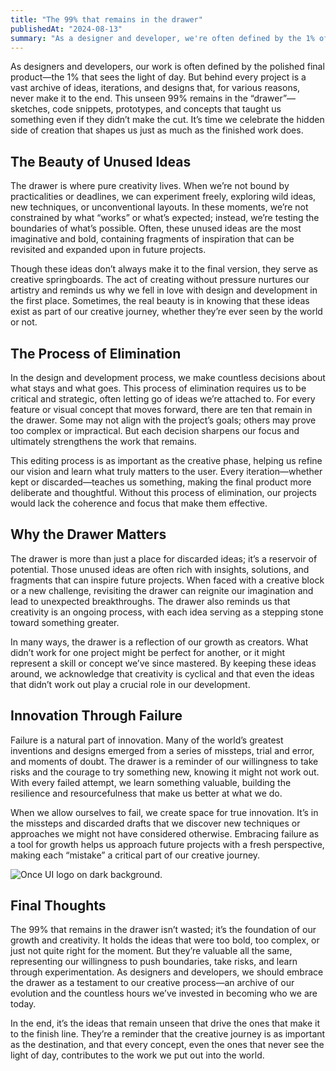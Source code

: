 ```yaml
---
title: "The 99% that remains in the drawer"
publishedAt: "2024-08-13"
summary: "As a designer and developer, we're often defined by the 1% of our work that makes it into the final product."
---
```


As designers and developers, our work is often defined by the polished final product—the 1% that sees the light of day. But behind every project is a vast archive of ideas, iterations, and designs that, for various reasons, never make it to the end. This unseen 99% remains in the “drawer”—sketches, code snippets, prototypes, and concepts that taught us something even if they didn’t make the cut. It’s time we celebrate the hidden side of creation that shapes us just as much as the finished work does.

## The Beauty of Unused Ideas

The drawer is where pure creativity lives. When we’re not bound by practicalities or deadlines, we can experiment freely, exploring wild ideas, new techniques, or unconventional layouts. In these moments, we’re not constrained by what “works” or what’s expected; instead, we’re testing the boundaries of what’s possible. Often, these unused ideas are the most imaginative and bold, containing fragments of inspiration that can be revisited and expanded upon in future projects.

Though these ideas don’t always make it to the final version, they serve as creative springboards. The act of creating without pressure nurtures our artistry and reminds us why we fell in love with design and development in the first place. Sometimes, the real beauty is in knowing that these ideas exist as part of our creative journey, whether they’re ever seen by the world or not.

## The Process of Elimination

In the design and development process, we make countless decisions about what stays and what goes. This process of elimination requires us to be critical and strategic, often letting go of ideas we’re attached to. For every feature or visual concept that moves forward, there are ten that remain in the drawer. Some may not align with the project’s goals; others may prove too complex or impractical. But each decision sharpens our focus and ultimately strengthens the work that remains.

This editing process is as important as the creative phase, helping us refine our vision and learn what truly matters to the user. Every iteration—whether kept or discarded—teaches us something, making the final product more deliberate and thoughtful. Without this process of elimination, our projects would lack the coherence and focus that make them effective.

## Why the Drawer Matters

The drawer is more than just a place for discarded ideas; it’s a reservoir of potential. Those unused ideas are often rich with insights, solutions, and fragments that can inspire future projects. When faced with a creative block or a new challenge, revisiting the drawer can reignite our imagination and lead to unexpected breakthroughs. The drawer also reminds us that creativity is an ongoing process, with each idea serving as a stepping stone toward something greater.

In many ways, the drawer is a reflection of our growth as creators. What didn’t work for one project might be perfect for another, or it might represent a skill or concept we’ve since mastered. By keeping these ideas around, we acknowledge that creativity is cyclical and that even the ideas that didn’t work out play a crucial role in our development.

## Innovation Through Failure

Failure is a natural part of innovation. Many of the world’s greatest inventions and designs emerged from a series of missteps, trial and error, and moments of doubt. The drawer is a reminder of our willingness to take risks and the courage to try something new, knowing it might not work out. With every failed attempt, we learn something valuable, building the resilience and resourcefulness that make us better at what we do.

When we allow ourselves to fail, we create space for true innovation. It’s in the missteps and discarded drafts that we discover new techniques or approaches we might not have considered otherwise. Embracing failure as a tool for growth helps us approach future projects with a fresh perspective, making each “mistake” a critical part of our creative journey.

![Once UI logo on dark background.](/images/projects/project-01/cover-01.jpg)

## Final Thoughts

The 99% that remains in the drawer isn’t wasted; it’s the foundation of our growth and creativity. It holds the ideas that were too bold, too complex, or just not quite right for the moment. But they’re valuable all the same, representing our willingness to push boundaries, take risks, and learn through experimentation. As designers and developers, we should embrace the drawer as a testament to our creative process—an archive of our evolution and the countless hours we’ve invested in becoming who we are today.

In the end, it’s the ideas that remain unseen that drive the ones that make it to the finish line. They’re a reminder that the creative journey is as important as the destination, and that every concept, even the ones that never see the light of day, contributes to the work we put out into the world.
